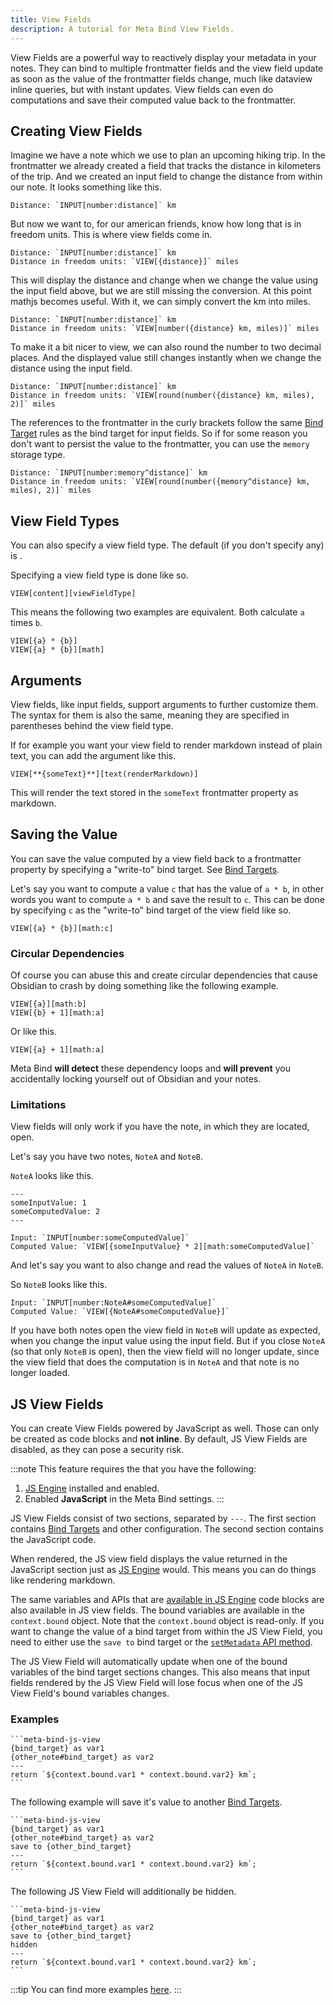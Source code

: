 ```yaml
---
title: View Fields
description: A tutorial for Meta Bind View Fields.
---
```



View Fields are a powerful way to reactively display your metadata in your notes.
They can bind to multiple frontmatter fields and the view field update as soon as the value of the frontmatter fields change, much like dataview inline queries, but with instant updates.
View fields can even do computations and save their computed value back to the frontmatter.

## Creating View Fields

Imagine we have a note which we use to plan an upcoming hiking trip.
In the frontmatter we already created a field that tracks the distance in kilometers of the trip.
And we created an input field to change the distance from within our note.
It looks something like this.

```custom_markdown
Distance: `INPUT[number:distance]` km
```

But now we want to, for our american friends, know how long that is in freedom units.
This is where view fields come in.

```custom_markdown "VIEW[{distance}]"
Distance: `INPUT[number:distance]` km
Distance in freedom units: `VIEW[{distance}]` miles
```

This will display the distance and change when we change the value using the input field above, but we are still missing the conversion.
At this point mathjs becomes useful. With it, we can simply convert the km into miles.

```custom_markdown "VIEW[number({distance} km, miles)]"
Distance: `INPUT[number:distance]` km
Distance in freedom units: `VIEW[number({distance} km, miles)]` miles
```

To make it a bit nicer to view, we can also round the number to two decimal places. And the displayed value still changes instantly when we change the distance using the input field.

```custom_markdown "VIEW[round(number({distance} km, miles), 2)]"
Distance: `INPUT[number:distance]` km
Distance in freedom units: `VIEW[round(number({distance} km, miles), 2)]` miles
```

The references to the frontmatter in the curly brackets follow the same [Bind Target](/obsidian-meta-bind-plugin-docs/guides/bindtargets) rules as the bind target for input fields.
So if for some reason you don't want to persist the value to the frontmatter, you can use the `memory` storage type.

```custom_markdown "memory^distance"
Distance: `INPUT[number:memory^distance]` km
Distance in freedom units: `VIEW[round(number({memory^distance} km, miles), 2)]` miles
```

## View Field Types

You can also specify a view field type. The default (if you don't specify any) is <ViewFieldLink type={ViewFieldType.MATH}></ViewFieldLink>.

Specifying a view field type is done like so.

```meta-bind
VIEW[content][viewFieldType]
```

This means the following two examples are equivalent. Both calculate `a` times `b`.

```meta-bind
VIEW[{a} * {b}]
VIEW[{a} * {b}][math]
```

## Arguments

View fields, like input fields, support arguments to further customize them.
The syntax for them is also the same, meaning they are specified in parentheses behind the view field type.

If for example you want your <ViewFieldLink type={ViewFieldType.TEXT}></ViewFieldLink> view field to render markdown instead of plain text,
you can add the <ViewFieldArgumentLink type={ViewFieldArgumentType.RENDER_MARKDOWN}></ViewFieldArgumentLink> argument like this.

```meta-bind
VIEW[**{someText}**][text(renderMarkdown)]
```

This will render the text stored in the `someText` frontmatter property as markdown.

## Saving the Value

You can save the value computed by a view field back to a frontmatter property by specifying a "write-to" bind target. See [Bind Targets](/obsidian-meta-bind-plugin-docs/guides/bindtargets).

Let's say you want to compute a value `c` that has the value of `a * b`, in other words you want to compute `a * b` and save the result to `c`. This can be done by specifying `c` as the "write-to" bind target of the view field like so.

```meta-bind ":c"
VIEW[{a} * {b}][math:c]
```

### Circular Dependencies

Of course you can abuse this and create circular dependencies that cause Obsidian to crash by doing something like the following example.

```meta-bind
VIEW[{a}][math:b]
VIEW[{b} + 1][math:a]
```

Or like this.

```meta-bind
VIEW[{a} + 1][math:a]
```

Meta Bind **will detect** these dependency loops and **will prevent** you accidentally locking yourself out of Obsidian and your notes.

### Limitations

View fields will only work if you have the note, in which they are located, open.

Let's say you have two notes, `NoteA` and `NoteB`.

`NoteA` looks like this.

```custom_markdown title="NoteA.md"
---
someInputValue: 1
someComputedValue: 2
---

Input: `INPUT[number:someComputedValue]`
Computed Value: `VIEW[{someInputValue} * 2][math:someComputedValue]`
```

And let's say you want to also change and read the values of `NoteA` in `NoteB`.

So `NoteB` looks like this.

```custom_markdown title="NoteB.md"
Input: `INPUT[number:NoteA#someComputedValue]`
Computed Value: `VIEW[{NoteA#someComputedValue}]`
```

If you have both notes open the view field in `NoteB` will update as expected, when you change the input value using the input field.
But if you close `NoteA` (so that only `NoteB` is open), then the view field will no longer update, since the view field that does the computation is in `NoteA` and that note is no longer loaded.

## JS View Fields

You can create View Fields powered by JavaScript as well.
Those can only be created as code blocks and **not inline**.
By default, JS View Fields are disabled, as they can pose a security risk.

:::note
This feature requires the that you have the following:

1. [JS Engine](https://github.com/mProjectsCode/obsidian-js-engine-plugin) installed and enabled.
2. Enabled **JavaScript** in the Meta Bind settings.
   :::

JS View Fields consist of two sections, separated by `---`.
The first section contains [Bind Targets](/obsidian-meta-bind-plugin-docs/guides/bindtargets) and other configuration.
The second section contains the JavaScript code.

When rendered, the JS view field displays the value returned in the JavaScript section just as [JS Engine](https://github.com/mProjectsCode/obsidian-js-engine-plugin) would.
This means you can do things like rendering markdown.

The same variables and APIs that are [available in JS Engine](https://github.com/mProjectsCode/obsidian-js-engine-plugin#api-docs) code blocks are also available in JS view fields.
The bound variables are available in the `context.bound` object.
Note that the `context.bound` object is read-only.
If you want to change the value of a bind target from within the JS View Field, you need to either use the `save to` bind target or the [`setMetadata` API method](/obsidian-meta-bind-plugin-docs/api/classes/obsapi/#setmetadata).

The JS View Field will automatically update when one of the bound variables of the bind target sections changes.
This also means that input fields rendered by the JS View Field will lose focus when one of the JS View Field's bound variables changes.

### Examples

````custom_markdown
```meta-bind-js-view
{bind_target} as var1
{other_note#bind_target} as var2
---
return `${context.bound.var1 * context.bound.var2} km`;
```
````

The following example will save it's value to another [Bind Targets](/obsidian-meta-bind-plugin-docs/guides/bindtargets).

````custom_markdown {4}
```meta-bind-js-view
{bind_target} as var1
{other_note#bind_target} as var2
save to {other_bind_target}
---
return `${context.bound.var1 * context.bound.var2} km`;
```
````

The following JS View Field will additionally be hidden.

````custom_markdown {5}
```meta-bind-js-view
{bind_target} as var1
{other_note#bind_target} as var2
save to {other_bind_target}
hidden
---
return `${context.bound.var1 * context.bound.var2} km`;
```
````

:::tip
You can find more examples [here](/obsidian-meta-bind-plugin-docs/guides/advancedusecases/).
:::
